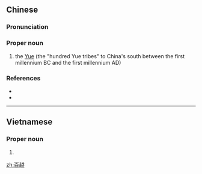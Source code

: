 ==Chinese==
{{zh-forms}}

===Pronunciation===
{{zh-pron
|m=Bǎi Yuè
|c=baak3 jyut6
|cat=pn
}}

===Proper noun===
{{zh-proper noun}}

# {{lb|zh|archaic}} the [[w:Yue (peoples)|Yue]] (the "hundred Yue tribes" to China's south between the first millennium BC and the first millennium AD)

===References===
* {{pedialite|百越|lang=zh}}
* {{pedialite|Bǎiyuè}}

----

==Vietnamese==
{{vi-hantutab}}

===Proper noun===
{{vi-hantu}}

# {{han tu form of|Bách Việt|the "hundred tribes" regarded as the mythological ancestors of the Vietnamese people}}

[[zh:百越]]